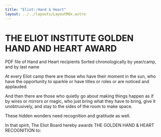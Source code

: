 ```yaml
---
title: "Eliot::Hand & Heart"
layout: ../../layouts/LayoutMdx.astro
---
```


# THE ELIOT INSTITUTE GOLDEN HAND AND HEART AWARD

PDF file of Hand and Heart recipients
Sorted chronologically by year/camp, and by last name

At every Eliot camp
there are those who have their moment in the sun,
who have the opportunity to sparkle
or have titles or roles
or are noticed and applauded.

And then there are those
who quietly go about making things happen
as if by wires or mirrors or magic,
who just bring what they have to bring,
give it unobtrusively,
and stay to the sides of the
room to make space.

These hidden wonders need recognition
and gratitude as well.

In that spirit,
The Eliot Board hereby awards
THE GOLDEN HAND & HEART RECOGNITION to: